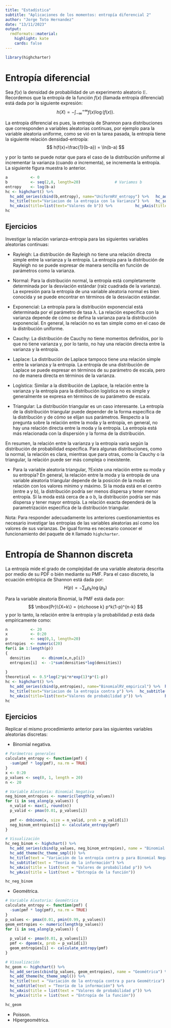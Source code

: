 ---
title: "Estadística"
subtitle: "Aplicaciones de los momentos: entropía diferencial 2"
author: "Jorge Toto Hernandez"
date: "13/11/2023"
output:
  rmdformats::material:
    highlight: kate
    cards: false
---


```{r knitr_init, echo=FALSE, message=FALSE, warning=FALSE}
library(highcharter)
```



# Entropía diferencial

Sea $f(x)$ la densidad de probabilidad de un experimento aleatorio $\mathbb{E}$. Recordemos que la entropía de la función $f(x)$ (llamada entropía diferencial) está dada por la siguiente expresión:
$$
h(X) = -\int_{-\infty}^{+\infty}{f(x)\log(f(x))}.
$$

La entropía diferencial es pues, la entropía de Shannon para distribuciones que corresponden a variables aleatorias continuas, por ejemplo para la variable aleatoria uniforme, como se vió en la tarea pasada, la entropía tiene la siguiente relación densidad-entropía:
$$
h(f(x)=\frac{1}{b-a}) = \ln(b-a)
$$

y por lo tanto se puede notar que para el caso de la distribución uniforme al incrementar la varianza (cuando $a$ incrementa), se incrementa la entropía. La siguiente figura muestra lo anterior.

```{r eval=TRUE}
a          <- 0
b          <- seq(2,8, length=20)               # Variamos b
entropy    <- log(b-a) 
hc <- highchart() %>% 
  hc_add_series(cbind(b,entropy), name="UniformRV_entropy") %>%   hc_add_theme(hc_theme_smpl()) %>% 
  hc_title(text="Variacion de la entropia con la Varianza") %>%   hc_subtitle(text="Teoria de la informacion") %>%
  hc_xAxis(title=list(text="Valores de b")) %>%          hc_yAxis(title=list(text="Entropia de la funcion"))
hc

```

## Ejercicios

Investigar la relación varianza-entropia para las siguientes variables aleatorias continuas:

- Rayleigh:
La distribución de Rayleigh no tiene una relación directa simple entre la varianza y la entropía. La entropía para la distribución de Rayleigh no se puede expresar de manera sencilla en función de parámetros como la varianza.

- Normal:
Para la distribución normal, la entropía está completamente determinada por la desviación estándar (raíz cuadrada de la varianza). La expresión para la entropía de una variable aleatoria normal es bien conocida y se puede encontrar en términos de la desviación estándar.

- Exponencial:
La entropía para la distribución exponencial está determinada por el parámetro de tasa λ. La relación específica con la varianza depende de cómo se defina la varianza para la distribución exponencial. En general, la relación no es tan simple como en el caso de la distribución uniforme.

- Cauchy:
La distribución de Cauchy no tiene momentos definidos, por lo que no tiene varianza y, por lo tanto, no hay una relación directa entre la varianza y la entropía.

- Laplace:
La distribución de Laplace tampoco tiene una relación simple entre la varianza y la entropía. La entropía de una distribución de Laplace se puede expresar en términos de su parámetro de escala, pero no de manera directa en términos de la varianza.

- Logística:
Similar a la distribución de Laplace, la relación entre la varianza y la entropía para la distribución logística no es simple y generalmente se expresa en términos de su parámetro de escala.

- Triangular:
La distribución triangular es un caso interesante. La entropía de la distribución triangular puede depender de la forma específica de la distribución y de cómo se elijan sus parámetros. Respecto a la pregunta sobre la relación entre la moda y la entropía, en general, no hay una relación directa entre la moda y la entropía. La entropía está más relacionada con la dispersión y la forma de la distribución.

En resumen, la relación entre la varianza y la entropía varía según la distribución de probabilidad específica. Para algunas distribuciones, como la normal, la relación es clara, mientras que para otras, como la Cauchy o la triangular, la relación puede ser más compleja o inexistente.

- Para la variable aleatoria triangular, ?Existe una relación entre su moda y su entropía?
En general, la relación entre la moda y la entropía de una variable aleatoria triangular depende de la posición de la moda en relación con los valores mínimo y máximo. Si la moda está en el centro (entre a y b), la distribución podría ser menos dispersa y tener menor entropía. Si la moda está cerca de a o b, la distribución podría ser más dispersa y tener mayor entropía. La relación exacta dependerá de la parametrización específica de la distribución triangular.

Nota: Para responder adecuadamente los anteriores cuestionamientos es necesario investigar las entropías de las variables aleatorias así como los valores de sus varianzas. De igual forma es necesario conocer el funcionamiento del paquete de `R` llamado `highcharter`.


# Entropía de Shannon discreta

La entropía mide el grado de complejidad de una variable aleatoria descrita por medio de su PDF o bién mediante su PMF. Para el caso discreto, la ecuación entrópica de Shannon está dada por:
$$
H(p) = -\sum_{k}{p_k \log(p_k)}
$$

Para la variable aleatoria Binomial, la PMF está dada por:
$$
\mbox{Pr}\{X=k\} = {n\choose k} p^k(1-p)^{n-k}
$$
y por lo tanto, la relación entre la entropía y la probabilidad $p$ está dada empíricamente como:

```{r eval=TRUE}
n          <- 20
x          <- 0:20
p          <- seq(0,1, length=20)
entropies  <- numeric(20)
for(i in 1:length(p))
{
  densities     <- dbinom(x,n,p[i])
  entropies[i]  <- -1*sum(densities*log(densities))
  
}
theoretical <- 0.5*log(2*pi*n*exp(1)*p*(1-p))
hc <- highchart() %>% 
  hc_add_series(cbind(p,entropies), name="BinomialRV_empirical") %>%  hc_add_series(cbind(p,theoretical), name="BinomialRV_theoretical") %>%  hc_add_theme(hc_theme_smpl()) %>% 
  hc_title(text="Variacion de la entropia contra p") %>%   hc_subtitle(text="Teoria de la informacion") %>%
  hc_xAxis(title=list(text="Valores de probabilidad p")) %>%          hc_yAxis(title=list(text="Entropia de la funcion"))
hc

```

## Ejercicios

Replicar el mismo procedimiento anterior para las siguientes variables aleatorias discretas:

- Binomial negativa.

```{r}
# Parámetros generales
calculate_entropy <- function(pmf) {
  -sum(pmf * log(pmf), na.rm = TRUE)
}
x <- 0:20
p_values <- seq(0, 1, length = 20)
n <- 20

# Variable Aleatoria: Binomial Negativa
neg_binom_entropies <- numeric(length(p_values))
for (i in seq_along(p_values)) {
  n_valid <- max(1, round(n)) 
  p_valid <- pmax(0.01, p_values[i])
  
  pmf <- dnbinom(x, size = n_valid, prob = p_valid[i])
  neg_binom_entropies[i] <- calculate_entropy(pmf)
}

# Visualización
hc_neg_binom <- highchart() %>%
  hc_add_series(cbind(p_values, neg_binom_entropies), name = "Binomial Negativa") %>%
  hc_add_theme(hc_theme_smpl()) %>%
  hc_title(text = "Variación de la entropía contra p para Binomial Negativa") %>%
  hc_subtitle(text = "Teoría de la información") %>%
  hc_xAxis(title = list(text = "Valores de probabilidad p")) %>%
  hc_yAxis(title = list(text = "Entropía de la función"))

hc_neg_binom

```

- Geométrica.

```{r}
# Variable Aleatoria: Geométrica
calculate_entropy <- function(pmf) {
  -sum(pmf * log(pmf), na.rm = TRUE)
}
p_values <- pmax(0.01, pmin(0.99, p_values))
geom_entropies <- numeric(length(p_values))
for (i in seq_along(p_values)) {
  
  p_valid <- pmax(0.01, p_values[i])
  pmf <- dgeom(x, prob = p_valid[i])
  geom_entropies[i] <- calculate_entropy(pmf)
}

# Visualización
hc_geom <- highchart() %>%
  hc_add_series(cbind(p_values, geom_entropies), name = "Geométrica") %>%
  hc_add_theme(hc_theme_smpl()) %>%
  hc_title(text = "Variación de la entropía contra p para Geométrica") %>%
  hc_subtitle(text = "Teoría de la información") %>%
  hc_xAxis(title = list(text = "Valores de probabilidad p")) %>%
  hc_yAxis(title = list(text = "Entropía de la función"))

hc_geom

```


- Poisson.
- Hipergeométrica.